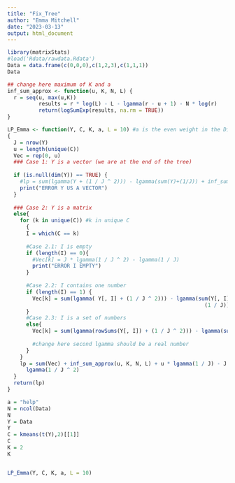 ```yaml
---
title: "Fix_Tree"
author: "Emma Mitchell"
date: "2023-03-13"
output: html_document
---
```


```r
library(matrixStats)
#load('Rdata/rawdata.Rdata')
Data = data.frame(c(0,0,0),c(1,2,3),c(1,1,1))
Data
```


```r
## change here maximum of K and a
inf_sum_approx <- function(u, K, N, L) {
  r = seq(u, max(u,K))
          results = r * log(L) - L - lgamma(r - u + 1) - N * log(r)
          return(logSumExp(results, na.rm = TRUE))
}

LP_Emma <- function(Y, C, K, a, L = 10) #a is the even weight in the Dirichlet prior, whose concentration=5a.
{ 
  J = nrow(Y)
  u = length(unique(C))
  Vec = rep(0, u)
  ### Case 1: Y is a vector (we are at the end of the tree)
  
  if (is.null(dim(Y)) == TRUE) {
    #lp = sum(lgamma(Y + (1 / J ^ 2))) - lgamma(sum(Y)+(1/J)) + inf_sum_approx(a = 1, N = 1, L) + lgamma(1 / J) - J * lgamma(1 / J ^ 2)
    print("ERROR Y US A VECTOR")
  }
  
  ### Case 2: Y is a matrix
  else{
    for (k in unique(C)) #k in unique C
      {
      I = which(C == k) 
      
      #Case 2.1: I is empty
      if (length(I) == 0){
        #Vec[k] = J * lgamma(1 / J ^ 2) - lgamma(1 / J)
        print("ERROR I EMPTY")
      }
      
      #Case 2.2: I contains one number
      if (length(I) == 1) {
        Vec[k] = sum(lgamma( Y[, I] + (1 / J ^ 2))) - lgamma(sum(Y[, I]) +
                                                               (1 / J))
      }
      #Case 2.3: I is a set of numbers
      else{
        Vec[k] = sum(lgamma(rowSums(Y[, I]) + (1 / J ^ 2))) - lgamma(sum(Y[, I]) + 
                                                                       (1 / J))
        #change here second lgamma should be a real number
      }
    }
    lp = sum(Vec) + inf_sum_approx(u, K, N, L) + u * lgamma(1 / J) - J * u *
      lgamma(1 / J ^ 2)
  }
  return(lp)
}
```

```r
a = "help"
N = ncol(Data)
N
Y = Data
Y
C = kmeans(t(Y),2)[[1]]
C
K = 2
K


LP_Emma(Y, C, K, a, L = 10)
```

